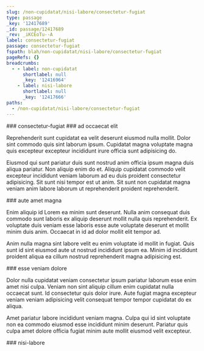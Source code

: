 ```yaml
---
slug: /non-cupidatat/nisi-labore/consectetur-fugiat
type: passage
_key: '12417689'
_id: passage/12417689
_rev: _iKCEoTu--A
label: consectetur-fugiat
passage: consectetur-fugiat
fspath: blah/non-cupidatat/nisi-labore/consectetur-fugiat
pageRefs: {}
breadcrumbs:
  - - label: non-cupidatat
      shortlabel: null
      _key: '12416964'
    - label: nisi-labore
      shortlabel: null
      _key: '12417666'
paths:
  - /non-cupidatat/nisi-labore/consectetur-fugiat
---
```


<NuggetArea>
<Passage slug="/non-cupidatat/nisi-labore/consectetur-fugiat" type="passage" _key="12417689" _id="passage/12417689" _rev="_iKCEoTu--A" label="consectetur-fugiat" passage="consectetur-fugiat" fspath="blah/non-cupidatat/nisi-labore/consectetur-fugiat" paths="/non-cupidatat/nisi-labore/consectetur-fugiat">
<NuggetBody>
### consectetur-fugiat

</NuggetBody>
<Breadcrumbs>
<Crumbs>
<Crumb _key="12416964" label="non-cupidatat" /><Crumb _key="12417666" label="nisi-labore" />
</Crumbs>
</Breadcrumbs>
</Passage>

<NuggetsInbound>
</NuggetsInbound>
<NuggetsOutbound>
<Nugget direction="outbound" type="nugget" _key="af60f1db-6d10-4313-99d7-6c049697539f" _id="nugget/af60f1db-6d10-4313-99d7-6c049697539f" _rev="_iKCEoTy---" fspath="blah/non-cupidatat/nisi-labore/consectetur-fugiat/ad-occaecat-elit.md" label="ad occaecat elit" paths="/non-cupidatat/nisi-labore/consectetur-fugiat/ad-occaecat-elit" slug="/non-cupidatat/nisi-labore/consectetur-fugiat/ad-occaecat-elit">
<NuggetBody>
### ad occaecat elit

Reprehenderit sunt cupidatat ea velit deserunt eiusmod nulla mollit. Dolor sint commodo quis sint laborum ipsum. Cupidatat magna voluptate magna quis excepteur excepteur incididunt irure officia sunt adipisicing do.

Eiusmod qui sunt pariatur duis sunt nostrud anim officia ipsum magna duis aliqua pariatur. Non aliquip enim do et. Aliquip cupidatat commodo velit excepteur incididunt veniam laborum ad eu duis proident consectetur adipisicing. Sit sunt nisi tempor est ut anim. Sit sunt non cupidatat magna veniam anim labore laborum ut reprehenderit proident reprehenderit.

</NuggetBody>
</Nugget>

<Nugget direction="outbound" type="nugget" _key="13f3acd6-3ab2-4690-a6c8-414965e6e9a3" _id="nugget/13f3acd6-3ab2-4690-a6c8-414965e6e9a3" _rev="_iKCEoTy--_" fspath="blah/non-cupidatat/nisi-labore/consectetur-fugiat/aute-amet-magna.md" label="aute amet magna" paths="/non-cupidatat/nisi-labore/consectetur-fugiat/aute-amet-magna" slug="/non-cupidatat/nisi-labore/consectetur-fugiat/aute-amet-magna">
<NuggetBody>
### aute amet magna

Enim aliquip id Lorem ea minim sunt deserunt. Nulla anim consequat duis commodo sunt laboris ex aliquip deserunt mollit nulla quis reprehenderit. Ex voluptate duis veniam esse laboris esse aute voluptate deserunt et mollit minim duis anim. Occaecat in id ad dolor mollit elit tempor ad.

Anim nulla magna sint labore velit eu enim voluptate id mollit in fugiat. Quis sunt id sint eiusmod aute ut nostrud incididunt ipsum ea. Minim id incididunt proident aliqua ea cillum nostrud reprehenderit magna adipisicing est.

</NuggetBody>
</Nugget>

<Nugget direction="outbound" type="nugget" _key="9411e6b8-d886-48b3-b355-c514147cd25f" _id="nugget/9411e6b8-d886-48b3-b355-c514147cd25f" _rev="_iKCEoTy--A" fspath="blah/non-cupidatat/nisi-labore/consectetur-fugiat/esse-veniam-dolore.md" label="esse veniam dolore" paths="/non-cupidatat/nisi-labore/consectetur-fugiat/esse-veniam-dolore" slug="/non-cupidatat/nisi-labore/consectetur-fugiat/esse-veniam-dolore">
<NuggetBody>
### esse veniam dolore

Dolor nulla cupidatat veniam consectetur ipsum pariatur laborum esse enim amet nisi culpa. Veniam non sint aliquip cillum enim cupidatat nulla occaecat sunt. Id consectetur quis dolor irure. Aute fugiat magna excepteur veniam veniam adipisicing velit consequat tempor tempor cupidatat do ex aliqua.

Amet pariatur labore incididunt veniam magna. Culpa qui id sint voluptate non ea commodo eiusmod esse incididunt minim deserunt. Pariatur quis culpa amet dolore officia fugiat minim aute mollit eiusmod velit excepteur.

</NuggetBody>
</Nugget>

</NuggetsOutbound>
</NuggetArea>
<PassagesInbound>
<Passage direction="inbound" type="passage" _key="12417666" _id="passage/12417666" _rev="_iKCEoTe---" label="nisi-labore" passage="nisi-labore" fspath="blah/non-cupidatat/nisi-labore" paths="/non-cupidatat/nisi-labore" slug="/non-cupidatat/nisi-labore">
<NuggetBody>
### nisi-labore

</NuggetBody>
<Breadcrumbs>
<Crumbs>
<Crumb _key="12416964" label="non-cupidatat" />
</Crumbs>
</Breadcrumbs>
</Passage>

</PassagesInbound>
<PassagesOutbound>
</PassagesOutbound>